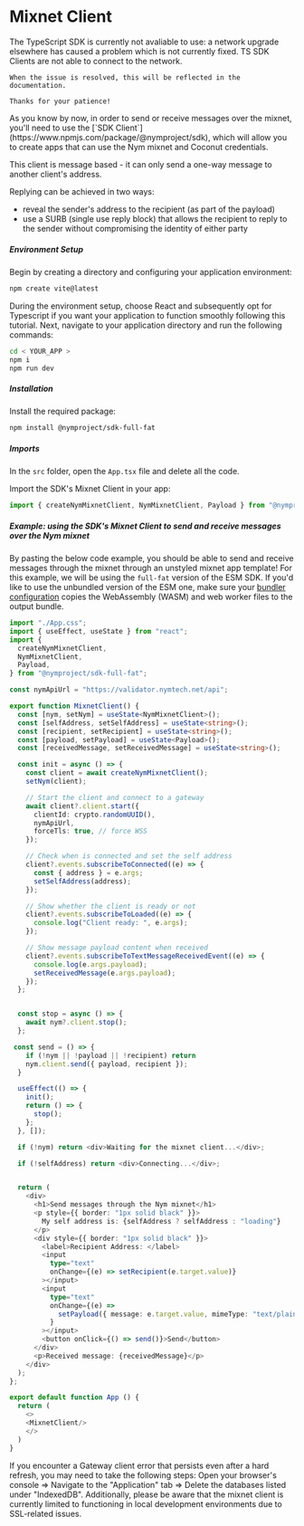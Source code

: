 
# Mixnet Client
<Callout type="error">
    The TypeScript SDK is currently not avaliable to use: a network upgrade elsewhere has caused a problem which is not currently fixed. TS SDK Clients are not able to connect to the network.

    When the issue is resolved, this will be reflected in the documentation.

    Thanks for your patience!
</Callout>
As you know by now, in order to send or receive messages over the mixnet, you'll need to use the [`SDK Client`](https://www.npmjs.com/package/@nymproject/sdk), which will allow you to create apps that can use the Nym mixnet and Coconut credentials.

This client is message based - it can only send a one-way message to another client's address.

Replying can be achieved in two ways:
- reveal the sender's address to the recipient (as part of the payload)
- use a SURB (single use reply block) that allows the recipient to reply to the sender without compromising the identity of either party

##### Environment Setup
Begin by creating a directory and configuring your application environment:

```bash
npm create vite@latest
```

During the environment setup, choose React and subsequently opt for Typescript if you want your application to function smoothly following this tutorial. Next, navigate to your application directory and run the following commands:
```bash
cd < YOUR_APP >
npm i
npm run dev
```

##### Installation
Install the required package:
```bash
npm install @nymproject/sdk-full-fat
```

##### Imports
In the `src` folder, open the `App.tsx` file and delete all the code.

Import the SDK's Mixnet Client in your app:
````js
import { createNymMixnetClient, NymMixnetClient, Payload } from "@nymproject/sdk-full-fat";
````

##### Example: using the SDK's Mixnet Client to send and receive messages over the Nym mixnet
By pasting the below code example, you should be able to send and receive messages through the mixnet through an unstyled mixnet app template!
<Callout type="warning" emoji="ℹ️">
    For this example, we will be using the `full-fat` version of the ESM SDK. If you'd like to use the unbundled version of the ESM one, make sure your [bundler configuration](../bundling/bundling) copies the WebAssembly (WASM) and web worker files to the output bundle.
</Callout>

```ts
import "./App.css";
import { useEffect, useState } from "react";
import {
  createNymMixnetClient,
  NymMixnetClient,
  Payload,
} from "@nymproject/sdk-full-fat";

const nymApiUrl = "https://validator.nymtech.net/api";

export function MixnetClient() {
  const [nym, setNym] = useState<NymMixnetClient>();
  const [selfAddress, setSelfAddress] = useState<string>();
  const [recipient, setRecipient] = useState<string>();
  const [payload, setPayload] = useState<Payload>();
  const [receivedMessage, setReceivedMessage] = useState<string>();

  const init = async () => {
    const client = await createNymMixnetClient();
    setNym(client);

    // Start the client and connect to a gateway
    await client?.client.start({
      clientId: crypto.randomUUID(),
      nymApiUrl,
      forceTls: true, // force WSS
    });

    // Check when is connected and set the self address
    client?.events.subscribeToConnected((e) => {
      const { address } = e.args;
      setSelfAddress(address);
    });

    // Show whether the client is ready or not
    client?.events.subscribeToLoaded((e) => {
      console.log("Client ready: ", e.args);
    });

    // Show message payload content when received
    client?.events.subscribeToTextMessageReceivedEvent((e) => {
      console.log(e.args.payload);
      setReceivedMessage(e.args.payload);
    });
  };


  const stop = async () => {
    await nym?.client.stop();
  };

 const send = () => {
    if (!nym || !payload || !recipient) return
    nym.client.send({ payload, recipient });
  }

  useEffect(() => {
    init();
    return () => {
      stop();
    };
  }, []);

  if (!nym) return <div>Waiting for the mixnet client...</div>;

  if (!selfAddress) return <div>Connecting...</div>;


  return (
    <div>
      <h1>Send messages through the Nym mixnet</h1>
      <p style={{ border: "1px solid black" }}>
        My self address is: {selfAddress ? selfAddress : "loading"}
      </p>
      <div style={{ border: "1px solid black" }}>
        <label>Recipient Address: </label>
        <input
          type="text"
          onChange={(e) => setRecipient(e.target.value)}
        ></input>
        <input
          type="text"
          onChange={(e) =>
            setPayload({ message: e.target.value, mimeType: "text/plain" })
          }
        ></input>
        <button onClick={() => send()}>Send</button>
      </div>
      <p>Received message: {receivedMessage}</p>
    </div>
  );
};

export default function App () {
  return (
    <>
    <MixnetClient/>
    </>
  )
}
```

<Callout type="info" emoji="⚠️">
  If you encounter a Gateway client error that persists even after a hard refresh, you may need to take the following steps: Open your browser's console => Navigate to the "Application" tab => Delete the databases listed under "IndexedDB".
  Additionally, please be aware that the mixnet client is currently limited to functioning in local development environments due to SSL-related issues.
</Callout>
